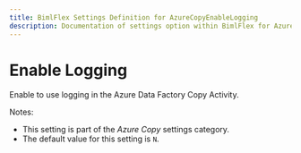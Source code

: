 ---
title: BimlFlex Settings Definition for AzureCopyEnableLogging
description: Documentation of settings option within BimlFlex for AzureCopyEnableLogging
---
<head>
  <meta name="varigenceProduct" content="BimlFlex"></meta>
  <meta name="varigenceArticleType" content="Reference"></meta>
</head>


# Enable Logging

Enable to use logging in the Azure Data Factory Copy Activity.

Notes:

* This setting is part of the *Azure Copy* settings category.
* The default value for this setting is `N`.
